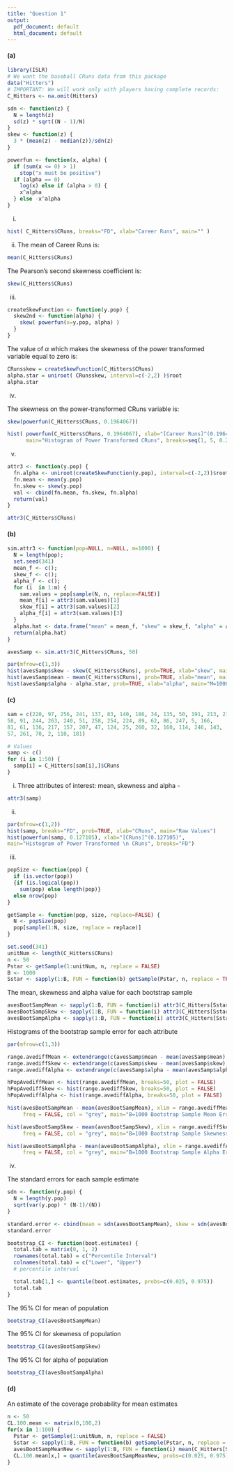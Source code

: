 ```yaml
---
title: "Question 1"
output:
  pdf_document: default
  html_document: default
---
```


#### (a)

```r
library(ISLR)
# We want the baseball CRuns data from this package
data("Hitters")
# IMPORTANT: We will work only with players having complete records:
C_Hitters <- na.omit(Hitters)
```

```r
sdn <- function(z) {
  N = length(z)
  sd(z) * sqrt((N - 1)/N)
}
skew <- function(z) {
  3 * (mean(z) - median(z))/sdn(z)
}
```

```r
powerfun <- function(x, alpha) {
  if (sum(x <= 0) > 1)
    stop("x must be positive")
  if (alpha == 0)
    log(x) else if (alpha > 0) {
    x^alpha
  } else -x^alpha
}
```

i. 
```r
hist( C_Hitters$CRuns, breaks="FD", xlab="Career Runs", main="" )
```

ii. 
The mean of Career Runs is:
```r
mean(C_Hitters$CRuns)
```

The Pearson's second skewness coefficient is: 
```r
skew(C_Hitters$CRuns)
```

iii.
```r
createSkewFunction <- function(y.pop) {
  skew2nd <- function(alpha) {
    skew( powerfun(x=y.pop, alpha) )
  }
}
```

The value of $\alpha$ which makes the skewness of the power transformed variable equal to zero is:
```r
CRunsskew = createSkewFunction(C_Hitters$CRuns)
alpha.star = uniroot( CRunsskew, interval=c(-2,2) )$root
alpha.star
```

iv. 

The skewness on the power-transformed CRuns variable is:
```r
skew(powerfun(C_Hitters$CRuns, 0.1964067))
```

```r
hist( powerfun(C_Hitters$CRuns, 0.1964067), xlab="[Career Runs]^(0.1964067)",
      main="Histogram of Power Transformed CRuns", breaks=seq(1, 5, 0.25))
```

v. 
```r
attr3 <- function(y.pop) {
  fn.alpha <- uniroot(createSkewFunction(y.pop), interval=c(-2,2))$root
  fn.mean <- mean(y.pop)
  fn.skew <- skew(y.pop)
  val <- cbind(fn.mean, fn.skew, fn.alpha)
  return(val)
}

attr3(C_Hitters$CRuns)
```


#### (b)
```r
sim.attr3 <- function(pop=NULL, n=NULL, m=1000) {
  N = length(pop);  
  set.seed(341)
  mean_f <- c();
  skew_f <- c();
  alpha_f <- c();
  for (i  in 1:m) {
    sam.values = pop[sample(N, n, replace=FALSE)]
    mean_f[i] = attr3(sam.values)[1]
    skew_f[i] = attr3(sam.values)[2]
    alpha_f[i] = attr3(sam.values)[3]
  }
  alpha.hat <- data.frame("mean" = mean_f, "skew" = skew_f, "alpha" = alpha_f)
  return(alpha.hat)
}

avesSamp <- sim.attr3(C_Hitters$CRuns, 50)

par(mfrow=c(1,3))
hist(avesSamp$skew - skew(C_Hitters$CRuns), prob=TRUE, xlab="skew", main="M=1000 Sample Errors for skewness\n(n=50)", col="grey")
hist(avesSamp$mean - mean(C_Hitters$CRuns), prob=TRUE, xlab="mean", main="M=1000 Sample Errors for mean\n(n=50)", col="grey")
hist(avesSamp$alpha - alpha.star, prob=TRUE, xlab="alpha", main="M=1000 Sample Errors for alpha\n(n=50)", col = "grey")
```

#### (c)
```r
sam = c(220, 97, 256, 241, 137, 83, 140, 186, 34, 135, 50, 191, 213, 216,
58, 91, 244, 263, 240, 51, 258, 254, 224, 89, 62, 86, 247, 5, 166,
81, 61, 136, 217, 157, 207, 47, 124, 25, 260, 32, 160, 114, 246, 143,
57, 261, 70, 2, 110, 181)

# Values
samp <- c()
for (i in 1:50) {
  samp[i] = C_Hitters[sam[i],]$CRuns
}

```

i. 
Three attributes of interest: mean, skewness and alpha - 
```r
attr3(samp)
```

ii. 
```r
par(mfrow=c(1,2))
hist(samp, breaks="FD", prob=TRUE, xlab="CRuns", main="Raw Values")
hist(powerfun(samp, 0.127105), xlab="[CRuns]^(0.127105)",
main="Histogram of Power Transformed \n CRuns", breaks="FD")
```


iii.

```r
popSize <- function(pop) {
  if (is.vector(pop)) 
  {if (is.logical(pop))
    sum(pop) else length(pop)}
  else nrow(pop)
}

getSample <- function(pop, size, replace=FALSE) {
  N <- popSize(pop)
  pop[sample(1:N, size, replace = replace)]
}

set.seed(341)
unitNum <- length(C_Hitters$CRuns)
n <- 50
Pstar <- getSample(1:unitNum, n, replace = FALSE)
B <- 1000
Sstar <- sapply(1:B, FUN = function(b) getSample(Pstar, n, replace = TRUE))
```


The mean, skewness and alpha value for each bootstrap sample
```r
avesBootSampMean <- sapply(1:B, FUN = function(i) attr3(C_Hitters[Sstar[, i], "CRuns"])[1])
avesBootSampSkew <- sapply(1:B, FUN = function(i) attr3(C_Hitters[Sstar[, i], "CRuns"])[2])
avesBootSampAlpha <- sapply(1:B, FUN = function(i) attr3(C_Hitters[Sstar[, i], "CRuns"])[3])
```

Histograms of the bootstrap sample error for each attribute
```r
par(mfrow=c(1,3))

range.avediffMean <- extendrange(c(avesSamp$mean - mean(avesSamp$mean), avesBootSampMean - mean(avesBootSampMean)))
range.avediffSkew <- extendrange(c(avesSamp$skew - mean(avesSamp$skew), avesBootSampSkew - mean(avesBootSampSkew)))
range.avediffAlpha <- extendrange(c(avesSamp$alpha - mean(avesSamp$alpha), avesBootSampAlpha - mean(avesBootSampAlpha)))

hPopAvediffMean <- hist(range.avediffMean, breaks=50, plot = FALSE)
hPopAvediffSkew <- hist(range.avediffSkew, breaks=50, plot = FALSE)
hPopAvediffAlpha <- hist(range.avediffAlpha, breaks=50, plot = FALSE)

hist(avesBootSampMean - mean(avesBootSampMean), xlim = range.avediffMean, breaks = hPopAvediffMean$breaks,
     freq = FALSE, col = "grey", main="B=1000 Bootstrap Sample Mean Errors \n(n=50)", xlab = "")

hist(avesBootSampSkew - mean(avesBootSampSkew), xlim = range.avediffSkew, breaks = hPopAvediffSkew$breaks,
     freq = FALSE, col = "grey", main="B=1000 Bootstrap Sample Skewness Errors \n(n=50)", xlab = "")

hist(avesBootSampAlpha - mean(avesBootSampAlpha), xlim = range.avediffAlpha, breaks = hPopAvediffAlpha$breaks,
     freq = FALSE, col = "grey", main="B=1000 Bootstrap Sample Alpha Errors \n(n=50)", xlab = "")

```

iv.

The standard errors for each sample estimate 
```r
sdn <- function(y.pop) {
  N = length(y.pop)
  sqrt(var(y.pop) * (N-1)/(N))
}

standard.error <- cbind(mean = sdn(avesBootSampMean), skew = sdn(avesBootSampSkew), alpha = sdn(avesBootSampAlpha))
standard.error
```

```r
bootstrap_CI <- function(boot.estimates) {
  total.tab = matrix(0, 1, 2)
  rownames(total.tab) = c("Percentile Interval")
  colnames(total.tab) = c("Lower", "Upper")
  # percentile interval

  total.tab[1,] <- quantile(boot.estimates, probs=c(0.025, 0.975))
  total.tab
}
```


The 95% CI for mean of population 
```r
bootstrap_CI(avesBootSampMean)
```

The 95% CI for skewness of population
```r
bootstrap_CI(avesBootSampSkew)
```

The 95% CI for alpha of population
```r
bootstrap_CI(avesBootSampAlpha)
```

#### (d)
An estimate of the coverage probability for mean estimates
```r
n <- 50
CL.100.mean <- matrix(0,100,2)
for(x in 1:100) {
  Pstar <- getSample(1:unitNum, n, replace = FALSE)
  Sstar <- sapply(1:B, FUN = function(b) getSample(Pstar, n, replace = TRUE))
  avesBootSampMeanNew <- sapply(1:B, FUN = function(i) mean(C_Hitters[Sstar[, i], "CRuns"]))
  CL.100.mean[x,] = quantile(avesBootSampMeanNew, probs=c(0.025, 0.975))
}
```
